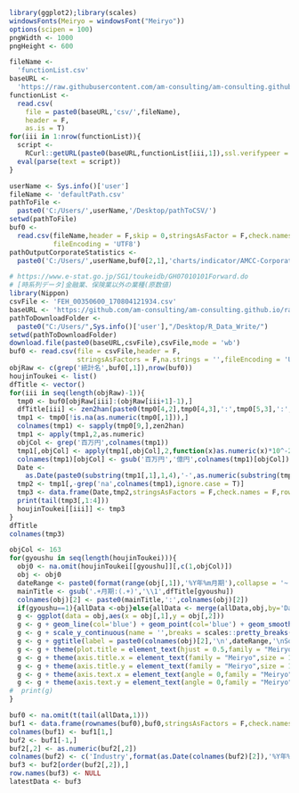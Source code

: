 ```r
library(ggplot2);library(scales)
windowsFonts(Meiryo = windowsFont("Meiryo"))
options(scipen = 100)
pngWidth <- 1000
pngHeight <- 600
```

```r
fileName <- 
  'functionList.csv'
baseURL <- 
  'https://raw.githubusercontent.com/am-consulting/am-consulting.github.io/master/'
functionList <- 
  read.csv(
    file = paste0(baseURL,'csv/',fileName),
    header = F,
    as.is = T)
for(iii in 1:nrow(functionList)){
  script <- 
    RCurl::getURL(paste0(baseURL,functionList[iii,1]),ssl.verifypeer = F)
  eval(parse(text = script))
}
```

```r
userName <- Sys.info()['user']
fileName <- 'defaultPath.csv'
pathToFile <-
  paste0('C:/Users/',userName,'/Desktop/pathToCSV/')
setwd(pathToFile)
buf0 <-
  read.csv(fileName,header = F,skip = 0,stringsAsFactor = F,check.names = F,
           fileEncoding = 'UTF8')
pathOutputCorporateStatistics <-
  paste0('C:/Users/',userName,buf0[2,1],'charts/indicator/AMCC-CorporateStatistics/')
```

```r
# https://www.e-stat.go.jp/SG1/toukeidb/GH07010101Forward.do
# [時系列データ]金融業、保険業以外の業種(原数値)
library(Nippon)
csvFile <- 'FEH_00350600_170804121934.csv'
baseURL <- 'https://github.com/am-consulting/am-consulting.github.io/raw/master/csv/csvData/TSdata/'
pathToDownloadFolder <-
  paste0("C:/Users/",Sys.info()['user'],"/Desktop/R_Data_Write/")
setwd(pathToDownloadFolder)
download.file(paste0(baseURL,csvFile),csvFile,mode = 'wb')
buf0 <- read.csv(file = csvFile,header = F,
                 stringsAsFactors = F,na.strings = '',fileEncoding = 'UTF8')
objRaw <- c(grep('統計名',buf0[,1]),nrow(buf0))
houjinToukei <- list()
dfTitle <- vector()
for(iii in seq(length(objRaw)-1)){
  tmp0 <- buf0[objRaw[iii]:(objRaw[iii+1]-1),]
  dfTitle[iii] <- zen2han(paste0(tmp0[4,2],tmp0[4,3],':',tmp0[5,3],':',tmp0[6,3]))
  tmp1 <- tmp0[!is.na(as.numeric(tmp0[,1])),]
  colnames(tmp1) <- sapply(tmp0[9,],zen2han)
  tmp1 <- apply(tmp1,2,as.numeric)
  objCol <- grep('百万円',colnames(tmp1))
  tmp1[,objCol] <- apply(tmp1[,objCol],2,function(x)as.numeric(x)*10^-2)
  colnames(tmp1)[objCol] <- gsub('百万円','億円',colnames(tmp1)[objCol])
  Date <-
    as.Date(paste0(substring(tmp1[,1],1,4),'-',as.numeric(substring(tmp1[,1],5,5))*3,'-1'))
  tmp2 <- tmp1[,-grep('na',colnames(tmp1),ignore.case = T)]
  tmp3 <- data.frame(Date,tmp2,stringsAsFactors = F,check.names = F,row.names = NULL)
  print(tail(tmp3[,1:4]))
  houjinToukei[[iii]] <- tmp3
}
dfTitle
colnames(tmp3)
```

```r
objCol <- 163
for(gyoushu in seq(length(houjinToukei))){
  obj0 <- na.omit(houjinToukei[[gyoushu]][,c(1,objCol)])
  obj <- obj0
  dateRange <- paste0(format(range(obj[,1]),'%Y年%m月期'),collapse = '~')
  mainTitle <- gsub('.+月期:(.+)','\\1',dfTitle[gyoushu])
  colnames(obj)[2] <- paste0(mainTitle,':',colnames(obj)[2])
  if(gyoushu==1){allData <-obj}else{allData <- merge(allData,obj,by='Date',all=T)}
  g <- ggplot(data = obj,aes(x = obj[,1],y = obj[,2]))
  g <- g + geom_line(col='blue') + geom_point(col='blue') + geom_smooth(col='red') + xlab('')
  g <- g + scale_y_continuous(name = '',breaks = scales::pretty_breaks(10),sec.axis = dup_axis())
  g <- g + ggtitle(label = paste0(colnames(obj)[2],'\n',dateRange,'\nSource:財務省'))
  g <- g + theme(plot.title = element_text(hjust = 0.5,family = "Meiryo",size = 20))
  g <- g + theme(axis.title.x = element_text(family = "Meiryo",size = 16)) 
  g <- g + theme(axis.title.y = element_text(family = "Meiryo",size = 16)) 
  g <- g + theme(axis.text.x = element_text(angle = 0,family = "Meiryo",size = 16,vjust = 0.5)) 
  g <- g + theme(axis.text.y = element_text(angle = 0,family = "Meiryo",size = 16))
#  print(g)
}
```

```r
buf0 <- na.omit(t(tail(allData,1)))
buf1 <- data.frame(rownames(buf0),buf0,stringsAsFactors = F,check.names = F,row.names = NULL)
colnames(buf1) <- buf1[1,]
buf2 <- buf1[-1,]
buf2[,2] <- as.numeric(buf2[,2])
colnames(buf2) <- c('Industry',format(as.Date(colnames(buf2)[2]),'%Y年%m月期'))
buf3 <- buf2[order(buf2[,2]),]
row.names(buf3) <- NULL
latestData <- buf3
```
